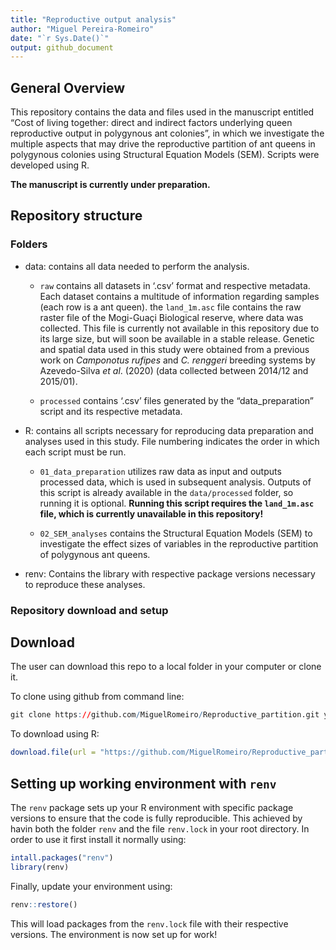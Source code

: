 ```yaml
---
title: "Reproductive output analysis"
author: "Miguel Pereira-Romeiro"
date: "`r Sys.Date()`"
output: github_document
---
```


## General Overview

This repository contains the data and files used in the manuscript entitled "Cost of living together: direct and indirect factors underlying queen reproductive output in polygynous ant colonies", in which we investigate the multiple aspects that may drive the reproductive partition of ant queens in polygynous colonies using Structural Equation Models (SEM). Scripts were developed using R.

**The manuscript is currently under preparation.**

## Repository structure

### Folders

-   data: contains all data needed to perform the analysis.

    -   `raw` contains all datasets in '.csv' format and respective metadata. Each dataset contains a multitude of information regarding samples (each row is a ant queen). the `land_1m.asc` file contains the raw raster file of the Mogi-Guaçi Biological reserve, where data was collected. This file is currently not available in this repository due to its large size, but will soon be available in a stable release. Genetic and spatial data used in this study were obtained from a previous work on *Camponotus rufipes* and *C. renggeri* breeding systems by Azevedo-Silva *et al*. (2020) (data collected between 2014/12 and 2015/01).

    -   `processed` contains '.csv' files generated by the "data_preparation" script and its respective metadata.

-   R: contains all scripts necessary for reproducing data preparation and analyses used in this study. File numbering indicates the order in which each script must be run.

    -   `01_data_preparation` utilizes raw data as input and outputs processed data, which is used in subsequent analysis. Outputs of this script is already available in the `data/processed` folder, so running it is optional. **Running this script requires the `land_1m.asc` file, which is currently unavailable in this repository!**

    -   `02_SEM_analyses` contains the Structural Equation Models (SEM) to investigate the effect sizes of variables in the reproductive partition of polygynous ant queens.

-   renv: Contains the library with respective package versions necessary to reproduce these analyses.

### Repository download and setup

## Download

The user can download this repo to a local folder in your computer or clone it.

To clone using github from command line:

```r
git clone https://github.com/MiguelRomeiro/Reproductive_partition.git your_repo_title
```

To download using R:

```r
download.file(url = "https://github.com/MiguelRomeiro/Reproductive_partition/archive/main.zip", destfile = "Reproductive_partition.zip")
```

## Setting up working environment with `renv`

The `renv` package sets up your R environment with specific package versions to ensure that the code is fully reproducible. This achieved by havin both the folder `renv` and the file `renv.lock` in your root directory. In order to use it first install it normally using:

```r
intall.packages("renv")
library(renv)
```

Finally, update your environment using:

```r
renv::restore()
```

This will load packages from the `renv.lock` file with their respective versions. The environment is now set up for work!
